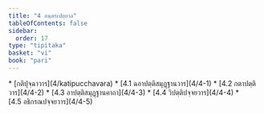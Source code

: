 ```yaml
---
title: "4 อนฺตรเปยฺยาล"
tableOfContents: false
sidebar:
  order: 17
type: "tipitaka"
basket: "vi"
book: "pari"
---
```



<DynamicBreadcrumb />



<TableOfContents book="pari" section="4">
* [กติปุจฺฉาวาร](4/katipucchavara)
* [4.1 ฉอาปตฺติสมุฏฺฐานวาร](4/4-1)
* [4.2 กตาปตฺติวาร](4/4-2)
* [4.3 อาปตฺติสมุฏฺฐานคาถา](4/4-3)
* [4.4 วิปตฺติปจฺจยวาร](4/4-4)
* [4.5 อธิกรณปจฺจยวาร](4/4-5)
</TableOfContents>